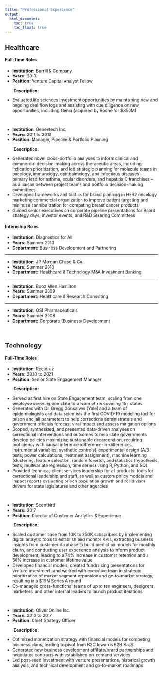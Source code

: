 ```yaml
---
title: "Professional Experience"
output: 
  html_document:
    toc: true
    toc_float: true
---
```




## Healthcare

#### Full-Time Roles

- __Institution:__ Burrill & Company
- __Years:__ 2013
- __Position:__ Venture Capital Analyst Fellow

|        __Description:__ 

* Evaluated life sciences investment opportunities by maintaining new and ongoing deal flow logs and assisting with due diligence on new opportunities, including Genia (acquired by Roche for $350M)  

<br />

- __Institution:__ Genentech Inc.
- __Years:__ 2011 to 2013
- __Position:__ Manager, Pipeline & Portfolio Planning

|        __Description:__ 

* Generated novel cross-portfolio analyses to inform clinical and commercial decision-making across therapeutic areas, including indication
prioritization, and led strategic planning for molecule teams in oncology, immunology, ophthalmology, and infectious diseases – primary
lead for asthma, ocular disorders, and hepatitis C franchises – as a liaison between project teams and portfolio decision-making committees
* Developed frameworks and tactics for brand planning in HER2 oncology marketing commercial organization to improve patient targeting
and minimize cannibalization for competing breast cancer products
* Guided senior executives on corporate pipeline presentations for Board strategy days, investor events, and R&D Steering Committees  


#### Internship Roles

- __Institution:__ Diagnostics for All
- __Years:__ Summer 2010
- __Department:__ Business Development and Partnering

<hr />

- __Institution:__ JP Morgan Chase & Co.
- __Years:__ Summer 2010
- __Department:__ Healthcare & Technology M&A Investment Banking

<hr />

- __Institution:__ Booz Allen Hamilton
- __Years:__ Summer 2009
- __Department:__ Healthcare & Research Consulting

<hr />

- __Institution:__ OSI Pharmaceuticals
- __Years:__ Summer 2008
- __Department:__ Corporate (Business) Development

<br />

## Technology

#### Full-Time Roles

- __Institution:__ Recidiviz
- __Years:__ 2020 to 2021
- __Position:__ Senior State Engagement Manager

|        __Description:__ 

* Served as first hire on State Engagement team, scaling from one employee covering one state to a team of six covering 15+ states
* Generated with Dr. Gregg Gonsalves (Yale) and a team of epidemiologists and data scientists the first COVID-19 modeling tool for prison and jail parameters to help corrections administrators and government officials forecast viral impact and assess mitigation options
* Scoped, synthesized, and presented data-driven analyses on correctional interventions and outcomes to help state governments develop policies maximizing sustainable decarceration, requiring proficiency with causal inference (difference-in-differences, instrumental variables, synthetic controls), experimental design (A/B tests, power calculations, treatment assignment), machine learning (clustering, feature selection, random forests), and statistics (hypothesis tests, multivariate regression, time series) using R, Python, and SQL
* Provided technical, client services leadership for all products: tools for correctional leadership and staff, as well as custom policy models and impact reports evaluating prison population growth and recidivism drivers for state legislatures and other agencies  

<br />

- __Institution:__ Scentbird
- __Years:__ 2017
- __Position:__ Director of Customer Analytics & Experience

|        __Description:__ 

* Scaled customer base from 10K to 250K subscribers by implementing digital analytic tools to establish and monitor KPIs, extracting
business insights from customer database to build prediction models for monthly churn, and conducting user experience analysis to
inform product development, leading to a 74% increase in customer retention and a 50% increase in customer lifetime value
* Developed financial models, created fundraising presentations for venture investment, and worked with executive team in strategic
prioritization of market segment expansion and go-to-market strategy, resulting in a $19M Series A round
* Co-managed cross-functional teams of up to ten engineers, designers, marketers, and other internal leaders to launch product iterations  


<br />

- __Institution:__ Oliver Online Inc.
- __Years:__ 2016 to 2017
- __Position:__ Chief Strategy Officer

|        __Description:__ 

* Optimized monetization strategy with financial models for competing business plans, leading to pivot from B2C towards B2B SaaS
* Generated new business development affiliate/brand partnerships and negotiated contracts with established on-demand services
* Led post-seed investment with venture presentations, historical growth analysis, and technical development and go-to-market roadmaps

